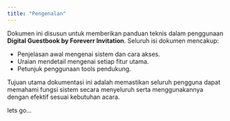 ```yaml
---
title: "Pengenalan"
---
```


Dokumen ini disusun untuk memberikan panduan teknis dalam penggunaan **Digital Guestbook by Foreverr Invitation**. Seluruh isi dokumen mencakup:

- Penjelasan awal mengenai sistem dan cara akses.
- Uraian mendetail mengenai setiap fitur utama.
- Petunjuk penggunaan tools pendukung.

Tujuan utama dokumentasi ini adalah memastikan seluruh pengguna dapat memahami fungsi sistem secara menyeluruh serta menggunakannya dengan efektif sesuai kebutuhan acara.

<Card title="Mulai dari sini" icon="rocket" iconType="light" horizontal={false} href="digital-guestbook/home">
  lets go...
</Card>